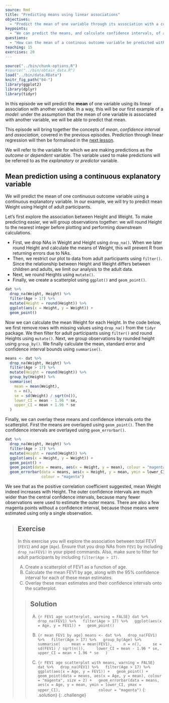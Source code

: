 ---
source: Rmd
title: "Predicting means using linear associations"
objectives:
  - "Predict the mean of one variable through its association with a continuous variable."
keypoints:
  - "We can predict the means, and calculate confidence intervals, of a continuous outcome variable grouped by a continuous explanatory variable. On a small scale, this is an example of a model."
questions:
  - "How can the mean of a continous outcome variable be predicted with a continous explanatory variable?"
teaching: 15
exercises: 20
---

```{r, include=FALSE}
source("../bin/chunk-options.R")
#source("../bin/obtain_data.R")
load("../bin/data.RData")
knitr_fig_path("04-")
library(ggplot2)
library(dplyr)
library(tidyr)
```

In this episode we will predict the **mean** of one variable using its
linear association with another variable. In a way, this will be our first example
of a *model*: under the assumption that the mean of one variable is associated
with another variable, we will be able to predict that mean. 

This episode will bring together the concepts of *mean*, *confidence interval* and
*association*, covered in the previous episodes. Prediction through linear regression
will then be formalised in the [next lesson](https://carpentries-incubator.github.io/simple-linear-regression-public-health).

We will refer to the variable for which we are making predictions as the 
*outcome* or *dependent* variable. The variable used to make predictions will be referred to
as the *explanatory* or *predictor* variable. 

## Mean prediction using a continuous explanatory variable
We will predict the mean of one continuous outcome variable using a 
continuous explanatory variable. In our example, we will try to predict
mean Weight using Height of adult participants. 

Let's first explore the association between Height and Weight. To make predicting easier,
we will group observations together: we will round Height to the nearest integer
before plotting and performing downstream calculations. 

* First, we drop NAs in Weight and Height using `drop_na()`. When we later round Height and 
calculate the means of Weight, this will prevent R from returning errors due to NAs. 
* Then, we restrict our plot to data from adult participants using `filter()`. Since the relationship between Height and Weight differs between children and adults, we limit our analysis to the adult data. 
* Next, we round Heights using `mutate()`. 
* Finally, we create a scatterplot using `ggplot()` and `geom_point()`. 

```{r explore association rounded Height and Weight, warning = FALSE}
dat %>%
  drop_na(Weight, Height) %>%
  filter(Age > 17) %>%
  mutate(Height = round(Height)) %>%
  ggplot(aes(x = Height, y = Weight)) +
  geom_point()
```

Now we can calculate the mean Weight for each Height. In the code below, 
we first remove rows with missing 
values using `drop_na()` from the `tidyr` package. 
We then filter for adult participants using `filter()` and round Heights using
`mutate()`. Next, we group observations by rounded height
using `group_by()`. We finally calculate the mean, standard error and
confidence interval bounds using `summarise()`.

```{r mean Weight by Height}
means <- dat %>%
  drop_na(Weight, Height) %>%
  filter(Age > 17) %>%
  mutate(Height = round(Height)) %>%
  group_by(Height) %>%
  summarise(
    mean = mean(Weight),
    n = n(),
    se = sd(Weight) / sqrt(n()),
    lower_CI = mean - 1.96 * se,
    upper_CI = mean + 1.96 * se
  )
```

Finally, we can overlay these means and confidence intervals onto the 
scatterplot. First the means are overlayed using `geom_point()`. 
Then the confidence intervals are overlayed using `geom_errorbar()`.

```{r explore association rounded Height and Weight with means, warning = FALSE}
dat %>%
  drop_na(Weight, Height) %>%
  filter(Age > 17) %>%
  mutate(Height = round(Height)) %>%
  ggplot(aes(x = Height, y = Weight)) +
  geom_point() +
  geom_point(data = means, aes(x = Height, y = mean), colour = "magenta", size = 2) +
  geom_errorbar(data = means, aes(x = Height, y = mean, ymin = lower_CI, ymax = upper_CI),
                colour = "magenta")
```

We see that as the positive correlation coefficient suggested, mean
Weight indeed increases with Height. The outer confidence intervals are much
wider than the central confidence intervals, because many fewer observations
were used to estimate the outer means. There are also a few magenta points
without a confidence interval, because those means were estimated using only a single
observation. 

> ## Exercise
> In this exercise you will explore the association between total FEV1 (`FEV1`) and
> age (`Age`). Ensure that you drop NAs from `FEV1` by including
> `drop_na(FEV1)` in your piped commands. Also, make sure to filter for adult
> participants by including `filter(Age > 17)`.
> 
> A) Create a scatterplot of FEV1 as a function of age.   
> B) Calculate the mean FEV1 by age, along with the 95% confidence 
> interval for each of these mean estimates.  
> C) Overlay these mean estimates and their confidence intervals onto the scatterplot.
> 
> > ## Solution
> > A)
> > ```{r FEV1 age scatterplot, warning = FALSE}
> > dat %>%
> >   drop_na(FEV1) %>%
> >   filter(Age > 17) %>%
> >   ggplot(aes(x = Age, y = FEV1)) +
> >   geom_point() 
> > ```
> > 
> > B) 
> > ```{r mean FEV1 by age}
> > means <- dat %>%
> >   drop_na(FEV1) %>%
> >   filter(Age > 17) %>%
> >   group_by(Age) %>%
> >   summarise(
> >     mean = mean(FEV1),
> >     n = n(),
> >     se = sd(FEV1) / sqrt(n()),
> >     lower_CI = mean - 1.96 * se,
> >     upper_CI = mean + 1.96 * se
> >   )
> > ```
> > 
> > C) 
> > ```{r FEV1 age scatterplot with means, warning = FALSE}
> > dat %>%
> >   drop_na(FEV1) %>%
> >   filter(Age > 17) %>%
> >   ggplot(aes(x = Age, y = FEV1)) +
> >   geom_point() +
> >   geom_point(data = means, aes(x = Age, y = mean), colour = "magenta", size = 2) +
> >   geom_errorbar(data = means, aes(x = Age, y = mean, ymin = lower_CI, ymax = upper_CI),
> >                 colour = "magenta")
> > ```
> {: .solution}
{: .challenge}
